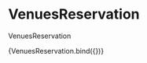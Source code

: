 
<Meta
  title="components/organisms/Sections/VenuesReservation"
  decorators={[withDesign]}
/>

# VenuesReservation

VenuesReservation

<Canvas>
  <Story
    name="VenuesReservation"
    parameters={{
      design: {
        type: 'figma',
        url: '',
      },
    }}
    args={{}}
  >
    {VenuesReservation.bind({})}
  </Story>
</Canvas>

<ArgsTable of={VenuesReservation} />

